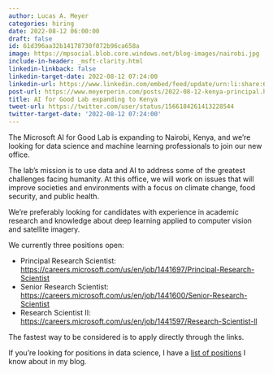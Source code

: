 ```yaml
---
author: Lucas A. Meyer
categories: hiring
date: 2022-08-12 06:00:00
draft: false
id: 61d396aa32b14178730f072b96ca658a
image: https://mpsocial.blob.core.windows.net/blog-images/nairobi.jpg
include-in-header: _msft-clarity.html
linkedin-linkback: false
linkedin-target-date: 2022-08-12 07:24:00
linkedin-url: https://www.linkedin.com/embed/feed/update/urn:li:share:6964118470007427072
post-url: https://www.meyerperin.com/posts/2022-08-12-kenya-principal.html
title: AI for Good Lab expanding to Kenya
tweet-url: https://twitter.com/user/status/1566184261413228544
twitter-target-date: '2022-08-12 07:24:00'
---
```


The Microsoft AI for Good Lab is expanding to Nairobi, Kenya, and we're looking for data science and machine learning professionals to join our new office. 

The lab's mission is to use data and AI to address some of the greatest challenges facing humanity. At this office, we will work on issues that will improve societies and environments with a focus on climate change, food security, and public health.  

We're preferably looking for candidates with experience in academic research and knowledge about deep learning applied to computer vision and satellite imagery.

We currently three positions open:

- Principal Research Scientist: <https://careers.microsoft.com/us/en/job/1441697/Principal-Research-Scientist>
- Senior Research Scientist: <https://careers.microsoft.com/us/en/job/1441600/Senior-Research-Scientist>
- Research Scientist II: <https://careers.microsoft.com/us/en/job/1441597/Research-Scientist-ll>

The fastest way to be considered is to apply directly through the links.

If you're looking for positions in data science, I have a [list of positions](/hiring.qmd) I know about in my blog.